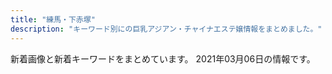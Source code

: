 ```yaml
---
title: "練馬・下赤塚"
description: "キーワード別にの巨乳アジアン・チャイナエステ嬢情報をまとめました。"
---
```


新着画像と新着キーワードをまとめています。
2021年03月06日の情報です。

<DmmAffiliateIns />
<KeywordTable
  shops={
    [
    {
        "name": "\u7d05\u6708",
        "keywords": {},
        "station": "\u4e0b\u8d64\u585a\u99c5\u5317\u53e3",
        "img_links": [
            "http://www.es-kou.link/img/mimi1.jpg",
            "http://www.es-kou.link/images/sys1.jpg",
            "http://www.es-kou.link/images/info.png",
            "http://www.es-kou.link/images/s1.png",
            "http://www.es-kou.link/images/staff_t.jpg",
            "http://www.es-kou.link/images/sys2.jpg",
            "http://www.es-kou.link/images/head.jpg",
            "http://www.es-kou.link/images/sys3.png",
            "http://www.es-kou.link/images/b1.jpg",
            "http://www.es-kou.link/images/mobile.jpg",
            "http://www.es-kou.link/images/int2.png",
            "http://www.es-kou.link/images/int1.png",
            "http://www.es-kou.link/images/3.jpg",
            "http://www.es-kou.link/images/news.jpg",
            "http://www.es-kou.link/images/2.jpg",
            "http://www.es-kou.link/images/b2.jpg",
            "http://www.es-kou.link/images/interior_t.jpg",
            "http://www.es-kou.link/images/1.jpg",
            "http://www.es-kou.link/img/satomi1.jpg",
            "http://www.es-kou.link/img/nana1.jpg"
        ],
        "url": "http://www.es-kou.link/"
    },
    {
        "name": "\u30b9\u30a6\u30a3\u30fc\u30c8",
        "keywords": {},
        "url": "http://www.es-yas.click/",
        "img_links": [
            "http://www.es-yas.click/images/sys2.png",
            "http://www.es-yas.click/images/head.jpg",
            "http://www.es-yas.click/images/1.jpg",
            "http://www.es-yas.click/images/3.jpg",
            "http://www.es-yas.click/images/int2.png",
            "http://www.es-yas.click/images/staff_t.jpg",
            "http://www.es-yas.click/images/mobile.jpg",
            "http://www.es-yas.click/images/ac1.png",
            "http://www.es-yas.click/images/int1.png",
            "http://www.es-yas.click/images/news.jpg",
            "http://www.es-yas.click/images/sirase.jpg",
            "http://www.es-yas.click/images/info.png",
            "http://www.es-yas.click/images/sys1.png",
            "http://www.es-yas.click/img/riri1.jpg",
            "http://www.es-yas.click/images/interior_t.jpg",
            "http://www.es-yas.click/img/magi1.jpg",
            "http://www.es-yas.click/images/newface.png",
            "http://www.es-yas.click/images/s1.png",
            "http://www.es-yas.click/images/2.jpg",
            "http://www.es-yas.click/images/tel.jpg",
            "http://www.es-yas.click/img/sayuri1.jpg"
        ],
        "station": "\u4e2d\u6751\u6a4b\u99c5\u5357\u53e3"
    },
    {
        "url": "http://www.relaxes.info/",
        "img_links": [
            "http://www.relaxes.info/images/rec.png",
            "http://www.relaxes.info/up/uploads/20180315212810me.jpg",
            "http://www.relaxes.info/images/ttl_price.png",
            "http://www.relaxes.info/images/ttl_qj.png",
            "http://www.relaxes.info/images/s1.png",
            "http://www.relaxes.info/up/uploads/2017071800271212.jpg",
            "http://www.relaxes.info/images/info.jpg",
            "http://www.relaxes.info/images/header_bg.png",
            "http://www.relaxes.info/images/t1.png",
            "http://www.relaxes.info/images/ttl_staff.png",
            "http://www.relaxes.info/up/uploads/20201028211704mm.jpg",
            "http://www.relaxes.info/images/price.jpg",
            "http://www.relaxes.info/images/t2.png"
        ],
        "keywords": {},
        "station": "\u4e0a\u677f\u6a4b\u99c5\u5317\u53e3",
        "name": "\u8776"
    },
    {
        "keywords": {
            "C": 2,
            "87": 3,
            "89": 2
        },
        "img_links": [
            "http://amaen.rankuens.com/css/right.png",
            "http://amaen.rankuens.com/css/staff/staff-01.jpg",
            "http://amaen.rankuens.com/css/nav/nav03.png",
            "http://amaen.rankuens.com/css/nav/nav02.png",
            "http://amaen.rankuens.com/css/nav/nav01.png",
            "http://amaen.rankuens.com/css/nav/nav06.png",
            "http://amaen.rankuens.com/css/nav/nav05.png",
            "http://amaen.rankuens.com/css/top04.jpg",
            "http://amaen.rankuens.com/css/head.jpg",
            "http://amaen.rankuens.com/css/nav/nav04.png",
            "http://amaen.rankuens.com/css/staff/staff-05.jpg",
            "http://amaen.rankuens.com/css/staff/staff-02.jpg",
            "http://amaen.rankuens.com/css/staff/staff-004.jpg",
            "http://amaen.rankuens.com/css/staff/naiyo02.png",
            "http://amaen.rankuens.com/css/top02.jpg",
            "http://amaen.rankuens.com/css/staff/staff-003.jpg",
            "http://amaen.rankuens.com/css/top01.jpg",
            "http://amaen.rankuens.com/css/staff/naiyo01.png",
            "http://amaen.rankuens.com/css/left.png"
        ],
        "station": "\u7df4\u99ac\u99c5",
        "name": "\u7518\u3048\u3093\u574a",
        "url": "http://amaen.rankuens.com/"
    },
    {
        "url": "http://midori-massage.work/",
        "keywords": {
            "89": 1,
            "88": 3,
            "F": 2,
            "D": 2,
            "87": 5,
            "E": 5,
            "C": 16
        },
        "name": "\u7dd1",
        "img_links": [
            "http://midori-massage.work/img/ss24.jpg",
            "http://midori-massage.work/img/ss15.jpg",
            "http://midori-massage.work/img/ss48.jpg",
            "http://midori-massage.work/img/ss13.jpg",
            "http://midori-massage.work/img/ss46.jpg",
            "http://midori-massage.work/img/s56.png",
            "http://midori-massage.work/img/ss54.jpg",
            "http://midori-massage.work/img/ss33.jpg",
            "http://midori-massage.work/img/st52.jpg",
            "http://midori-massage.work/img/ss53.jpg",
            "http://midori-massage.work/img/st56.jpg",
            "http://midori-massage.work/img/a3.jpg",
            "http://midori-massage.work/img/st49.jpg",
            "http://midori-massage.work/img/ss7.jpg",
            "http://midori-massage.work/img/ss34.jpg",
            "http://midori-massage.work/img/ss23.jpg",
            "http://midori-massage.work/img/ss5.jpg",
            "http://midori-massage.work/img/ss47.jpg",
            "http://midori-massage.work/img/s55.png",
            "http://midori-massage.work/img/ss19.jpg",
            "http://midori-massage.work/img/ss22.jpg",
            "http://midori-massage.work/img/ss50.jpg",
            "http://midori-massage.work/img/mo.png",
            "http://midori-massage.work/img/s50.png",
            "http://midori-massage.work/img/st50.jpg",
            "http://midori-massage.work/img/ss37.jpg",
            "http://midori-massage.work/img/ss51.jpg",
            "http://midori-massage.work/img/ss30.jpg",
            "http://midori-massage.work/img/a1.jpg",
            "http://midori-massage.work/img/ss41.jpg",
            "http://midori-massage.work/img/ss10.jpg",
            "http://midori-massage.work/img/ss31.jpg",
            "http://midori-massage.work/img/ss32.jpg",
            "http://midori-massage.work/img/ss43.jpg",
            "http://midori-massage.work/img/st55.jpg",
            "http://midori-massage.work/img/ss57.jpg",
            "http://midori-massage.work/img/ss1.jpg",
            "http://midori-massage.work/img/ss8.jpg",
            "http://midori-massage.work/img/ss14.jpg",
            "http://midori-massage.work/img/st056.jpg",
            "http://midori-massage.work/img/ss21.jpg",
            "http://midori-massage.work/img/ss17.jpg",
            "http://midori-massage.work/img/ss20.jpg",
            "http://midori-massage.work/img/st53.jpg",
            "http://midori-massage.work/img/ss42.jpg",
            "http://midori-massage.work/img/ss4.jpg",
            "http://midori-massage.work/img/ss29.jpg",
            "http://midori-massage.work/img/botton.jpg",
            "http://midori-massage.work/img/ss3.jpg",
            "http://midori-massage.work/img/a2.jpg",
            "http://midori-massage.work/img/ss12.jpg",
            "http://midori-massage.work/img/ss18.jpg",
            "http://midori-massage.work/img/s54.png",
            "http://midori-massage.work/img/fla-1.jpg",
            "http://midori-massage.work/img/fla-2.jpg",
            "http://midori-massage.work/img/st47.jpg",
            "http://midori-massage.work/img/ss25.jpg",
            "http://midori-massage.work/img/ss45.jpg",
            "http://midori-massage.work/img/ss36.jpg",
            "http://midori-massage.work/img/ss2.jpg",
            "http://midori-massage.work/img/ss28.jpg",
            "http://midori-massage.work/img/ss35.jpg",
            "http://midori-massage.work/img/ss16.jpg",
            "http://midori-massage.work/img/ss9.jpg",
            "http://midori-massage.work/img/ss56.jpg",
            "http://midori-massage.work/img/st57.jpg",
            "http://midori-massage.work/img/st54.jpg",
            "http://midori-massage.work/img/ss52.jpg",
            "http://midori-massage.work/img/ss39.jpg",
            "http://midori-massage.work/img/ss26.jpg",
            "http://midori-massage.work/img/s52.png",
            "http://midori-massage.work/img/s47.png",
            "http://midori-massage.work/img/ss40.jpg",
            "http://midori-massage.work/img/ss55.jpg",
            "http://midori-massage.work/img/ss6.jpg",
            "http://midori-massage.work/img/ss38.jpg",
            "http://midori-massage.work/img/ss49.jpg",
            "http://midori-massage.work/img/s57.png",
            "http://midori-massage.work/img/s53.png",
            "http://midori-massage.work/img/ss44.jpg",
            "http://midori-massage.work/img/s49.png"
        ],
        "station": "\u8981\u753a\u99c55\u756a\u51fa\u53e3"
    },
    {
        "keywords": {},
        "url": "https://salasa.tokyo/",
        "img_links": [],
        "station": "\u7df4\u99ac\u99c5\u897f\u53e3",
        "name": "\u3064\u307c\u307f"
    },
    {
        "keywords": {
            "C": 8
        },
        "url": "http://www.nerima-rose.com/",
        "station": "\u7df4\u99ac\u99c5\u5357\u53e3",
        "img_links": [
            "http://www.nerima-rose.com/images/shop/11.jpg",
            "http://www.nerima-rose.com/images/index-rosa_04.jpg",
            "http://www.nerima-rose.com/images/shop/h1.jpg",
            "http://www.nerima-rose.com/images/aroma/r3.jpg",
            "http://www.nerima-rose.com/cgi-bin/topics/img/16-1.jpg",
            "http://www.nerima-rose.com/images/nav/nav-rec.jpg",
            "http://www.nerima-rose.com/images/aroma/r2.jpg",
            "http://www.nerima-rose.com/images/staff/17/2/kina.jpg",
            "http://www.nerima-rose.com/images/nav/nav-acc.jpg",
            "http://www.nerima-rose.com/images/images/sys2018_03.jpg",
            "http://www.nerima-rose.com/images/images/sys2018_06.jpg",
            "http://www.nerima-rose.com/images/index-rosa_02.jpg",
            "http://www.nerima-rose.com/images/staff/16/aya2.jpg",
            "http://www.nerima-rose.com/images/rosa-pindao_09.jpg",
            "http://www.nerima-rose.com/images/sys3.jpg",
            "http://www.nerima-rose.com/images/rosa-sys_04.jpg",
            "http://www.nerima-rose.com/images/shop/4/s1.jpg",
            "http://www.nerima-rose.com/images/rosa-sys_09a.jpg",
            "http://www.nerima-rose.com/images/index-rosa_09.jpg",
            "http://www.nerima-rose.com/images/staff/16/kaori2.jpg",
            "http://www.nerima-rose.com/images/staff/17/riri.jpg",
            "http://www.nerima-rose.com/images/staff/17/2/ena.jpg",
            "http://www.nerima-rose.com/images/aroma/r1.jpg",
            "http://www.nerima-rose.com/images/rosa-pindao_07.jpg",
            "http://www.nerima-rose.com/images/staff/17/2/nana.png",
            "http://www.nerima-rose.com/images/staff/16/misaki2.jpg",
            "http://www.nerima-rose.com/images/shop/3/sh1.jpg"
        ],
        "name": "ROSE"
    },
    {
        "img_links": [
            "http://moonlove.est-u.com/images/index_13.jpg",
            "http://moonlove.est-u.com/images/s3.jpg",
            "http://moonlove.est-u.com/images/s6.jpg",
            "http://moonlove.est-u.com/images/icon_000.jpg",
            "http://moonlove.est-u.com/staff/miki.jpg",
            "http://moonlove.est-u.com/images/s8.jpg",
            "http://moonlove.est-u.com/images/index1_06.jpg",
            "http://moonlove.est-u.com/images/s4.jpg",
            "http://moonlove.est-u.com/images/s1.jpg",
            "http://moonlove.est-u.com/images/index_17.jpg",
            "http://moonlove.est-u.com/images/index_16.jpg",
            "http://moonlove.est-u.com/images/index2_06.jpg",
            "http://moonlove.est-u.com/staff/nami.jpg",
            "http://moonlove.est-u.com/staff/ayumi.jpg",
            "http://moonlove.est-u.com/images/index3_06.jpg",
            "http://moonlove.est-u.com/images/index_07.jpg",
            "http://moonlove.est-u.com/images/index_12.jpg",
            "http://moonlove.est-u.com/staff/kaori.jpg",
            "http://moonlove.est-u.com/images/index_10.jpg",
            "http://moonlove.est-u.com/images/index_05.jpg",
            "http://moonlove.est-u.com/staff/sakura.jpg",
            "http://moonlove.est-u.com/images/index_08.jpg",
            "http://moonlove.est-u.com/images/s5.jpg",
            "http://moonlove.est-u.com/images/staff_09.jpg",
            "http://moonlove.est-u.com/images/index_02.jpg",
            "http://moonlove.est-u.com/images/index_15.jpg",
            "http://moonlove.est-u.com/images/index_04.jpg",
            "http://moonlove.est-u.com/images/index_19.jpg",
            "http://moonlove.est-u.com/images/index_14.jpg"
        ],
        "name": "\u6708\u306e\u604b",
        "keywords": {
            "C": 7
        },
        "station": "\u7df4\u99ac\u99c5\u5317\u53e3",
        "url": "http://moonlove.est-u.com/"
    },
    {
        "keywords": {
            "84": 1,
            "D": 3,
            "G": 1,
            "88": 1,
            "91": 2,
            "83": 2,
            "F": 3,
            "80": 1,
            "C": 4,
            "93": 1,
            "86": 1,
            "87": 1,
            "95": 1
        },
        "station": "\u5927\u6cc9\u5b66\u5712\u99c5",
        "name": "\u30e9\u30b1\u30b7\u30b9\u5927\u6cc9\u5b66\u5712",
        "url": "http://lachesis.este88.com/",
        "img_links": [
            "http://lachesis.este88.com/gals/miku3.jpg",
            "http://lachesis.este88.com/gals/miho1.jpg",
            "http://lachesis.este88.com/gals/itika2.jpg",
            "http://lachesis.este88.com/gals/rinnka1.jpg",
            "http://momipara.jp/img/link/momi234.jpg",
            "https://lachesis.este88.com/gals/mao1.jpg",
            "http://lachesis.este88.com/gals/miku1.jpg",
            "http://lachesis.este88.com/gals/narumi1.jpg",
            "https://lachesis.este88.com/gals/aoi1.jpg",
            "http://lachesis.este88.com/gals/rinnka2.jpg",
            "http://lachesis.este88.com/gals/itika3.jpg",
            "http://lachesis.este88.com/gals/sayaka1.jpg",
            "http://lachesis.este88.com/gals/minami1.jpg",
            "http://lachesis.este88.com/gals/rinnka3.jpg",
            "https://lachesis.este88.com/images/sysh3bar.png",
            "http://lachesis.este88.com/gals/itika1.jpg",
            "http://lachesis.este88.com/gals/miho3.jpg",
            "https://lachesis.este88.com/images/bg_header3.jpg",
            "https://lachesis.este88.com/images/bg_header.jpg",
            "https://lachesis.este88.com/gals/rinnka1.jpg",
            "http://lachesis.este88.com/images/bg_header.jpg",
            "https://lachesis.este88.com/gals/tumugi1.jpg",
            "http://lachesis.este88.com/gals/miku2.jpg",
            "http://lachesis.este88.com/images/bg_header3.jpg",
            "https://lachesis.este88.com/images/info5.jpg",
            "http://lachesis.este88.com/gals/maria1.jpg",
            "http://lachesis.este88.com/gals/rinnka4.jpg",
            "http://lachesis.este88.com/gals/minami2.jpg",
            "http://lachesis.este88.com/images/line.jpg",
            "http://lachesis.este88.com/gals/aoi1.jpg",
            "http://lachesis.este88.com/gals/tumugi3.jpg",
            "https://lachesis.este88.com/gals/sayaka1.jpg",
            "https://lachesis.este88.com/gals/maria1.jpg",
            "http://lachesis.este88.com/images/sysh3bar.png",
            "https://lachesis.este88.com/gals/minami1.jpg",
            "https://lachesis.este88.com/gals/miku1.jpg",
            "http://lachesis.este88.com/gals/narumi4.jpg",
            "https://lachesis.este88.com/gals/narumi1.jpg",
            "http://lachesis.este88.com/gals/narumi3.jpg",
            "http://lachesis.este88.com/images/info5.jpg",
            "http://lachesis.este88.com/gals/aoi2.jpg",
            "http://lachesis.este88.com/gals/tumugi2.jpg",
            "http://lachesis.este88.com/gals/tumugi1.jpg",
            "http://lachesis.este88.com/gals/narumi2.jpg",
            "http://lachesis.este88.com/gals/mao1.jpg",
            "http://lachesis.este88.com/gals/miho2.jpg",
            "https://lachesis.este88.com/gals/miho1.jpg",
            "https://lachesis.este88.com/images/line.jpg",
            "http://lachesis.este88.com/gals/sayaka2.jpg",
            "http://lachesis.este88.com/gals/aoi3.jpg",
            "http://lachesis.este88.com/gals/sayaka3.jpg",
            "http://lachesis.este88.com/gals/mao2.jpg",
            "https://lachesis.este88.com/gals/itika1.jpg"
        ]
    },
    {
        "img_links": [
            "http://himawari.est-u.com/images/therpist.jpg",
            "http://himawari.est-u.com/staff/eri.jpg",
            "http://himawari.est-u.com/images/index_02.jpg",
            "http://himawari.est-u.com/staff/umi.jpg",
            "http://himawari.est-u.com/images/down.jpg",
            "http://himawari.est-u.com/staff/sakura.jpg",
            "http://himawari.est-u.com/images/index_10.jpg",
            "http://himawari.est-u.com/images/a1.jpg",
            "http://himawari.est-u.com/staff/yuki.jpg",
            "http://himawari.est-u.com/staff/miyuki.jpg",
            "http://himawari.est-u.com/images/a2.jpg",
            "http://himawari.est-u.com/staff/asuka.jpg",
            "http://himawari.est-u.com/staff/nami.jpg",
            "http://himawari.est-u.com/images/index_08.jpg",
            "http://himawari.est-u.com/images/index2_08.jpg",
            "http://himawari.est-u.com/staff/izumi.jpg",
            "http://himawari.est-u.com/images/index_04.jpg"
        ],
        "keywords": {
            "C": 7
        },
        "station": "\u7df4\u99ac\u99c5\u5357\u53e3",
        "url": "http://himawari.est-u.com/",
        "name": "\u3072\u307e\u308f\u308a"
    },
    {
        "keywords": {
            "C": 13
        },
        "station": "\u4e2d\u6751\u6a4b\u99c5",
        "name": "\u697d\u697d",
        "img_links": [
            "http://www.e-rakuraku.info/images/top.jpg",
            "http://www.e-rakuraku.info/images/g4.jpg",
            "http://www.e-rakuraku.info/images/tite-staff.png",
            "http://www.e-rakuraku.info/images/newfacet.png",
            "http://www.e-rakuraku.info/images/g3.jpg",
            "http://www.e-rakuraku.info/images/newt.png",
            "http://www.e-rakuraku.info/images/tel.png",
            "http://www.e-rakuraku.info/images/nei_03.jpg",
            "http://www.e-rakuraku.info/images/g2.jpg",
            "http://www.e-rakuraku.info/images/tite-gallery.png",
            "http://www.e-rakuraku.info/images/s2.png",
            "http://www.e-rakuraku.info/images/g5.jpg",
            "http://www.e-rakuraku.info/images/g0.jpg",
            "http://www.e-rakuraku.info/images/s1.png",
            "http://www.e-rakuraku.info/images/huiyuan.png",
            "http://www.e-rakuraku.info/images/mobile.png",
            "http://www.e-rakuraku.info/images/g1.jpg",
            "http://www.e-rakuraku.info/images/sr.png"
        ],
        "url": "http://www.e-rakuraku.info/"
    },
    {
        "img_links": [
            "http://mannmaru.xyz/uploads/210201/1-210201103ZbG.jpg",
            "http://mannmaru.xyz/style/images/dt.jpg",
            "http://mannmaru.xyz/uploads/210305/1-21030515102c51.jpg",
            "http://mannmaru.xyz/uploads/201214/1-201214140532633.jpg",
            "http://mannmaru.xyz/style/images/room2.jpg",
            "http://mannmaru.xyz/plus/images/room5.jpg",
            "http://mannmaru.xyz/uploads/210305/1-210305151041V7.jpg",
            "http://mannmaru.xyz/style/images/girl-z1.jpg",
            "http://mannmaru.xyz/uploads/200912/1-200912152551K9.jpg",
            "http://mannmaru.xyz/uploads/201106/1-201106163420503.jpg",
            "http://mannmaru.xyz/uploads/201026/1-201026095440P8.jpg",
            "http://mannmaru.xyz/style/images/room4.jpg",
            "http://mannmaru.xyz/uploads/210201/1-2102011039521I.jpg",
            "http://mannmaru.xyz/uploads/210201/1-21020110453K96.jpg",
            "http://mannmaru.xyz/uploads/201020/1-2010200T649248.jpg",
            "http://mannmaru.xyz/uploads/201130/1-20113009352G24.jpg",
            "http://mannmaru.xyz/uploads/210301/1-2103010Z550512.jpg",
            "http://mannmaru.xyz/uploads/210105/1-210105124QM16.jpg",
            "http://mannmaru.xyz/uploads/201214/1-2012141405532C.jpg",
            "http://mannmaru.xyz/uploads/210305/1-2103051510534G.jpg",
            "http://mannmaru.xyz/uploads/210105/1-210105124T2148.jpg",
            "http://mannmaru.xyz/style/images/room3.jpg",
            "http://mannmaru.xyz/uploads/210201/1-210201104603c3.jpg",
            "http://mannmaru.xyz/uploads/210118/1-21011P913545J.jpg",
            "http://mannmaru.xyz/uploads/201130/1-20113009354V96.jpg",
            "http://mannmaru.xyz/style/images/staff_line.png",
            "http://mannmaru.xyz/uploads/210222/1-21022209531W45.jpg",
            "http://mannmaru.xyz/uploads/210222/1-210222095423251.jpg",
            "http://mannmaru.xyz/uploads/210105/1-210105124S0643.jpg",
            "http://mannmaru.xyz/uploads/201028/1-20102Q24S0942.jpg",
            "http://mannmaru.xyz/uploads/210222/1-210222095259219.jpg",
            "http://mannmaru.xyz/uploads/201020/1-2010200TF4347.jpg",
            "http://mannmaru.xyz/uploads/201028/1-20102Q24R2Y7.jpg",
            "http://mannmaru.xyz/uploads/201028/1-20102Q24PXb.jpg",
            "http://mannmaru.xyz/uploads/201212/1-201212152243942.jpg",
            "http://mannmaru.xyz/style/images/bj3.png",
            "http://mannmaru.xyz/style/images/room1.jpg",
            "http://mannmaru.xyz/uploads/210301/1-2103010Z614408.jpg",
            "http://mannmaru.xyz/style/images/girl-z2.jpg",
            "http://mannmaru.xyz/uploads/201112/1-2011120U33N31.jpg",
            "http://mannmaru.xyz/uploads/210201/1-21020110402L62.jpg",
            "http://mannmaru.xyz/uploads/210301/1-2103010Z62C22.jpg",
            "http://mannmaru.xyz/uploads/201130/1-20113009355I62.jpg",
            "http://mannmaru.xyz/uploads/210201/1-210201104555H2.jpg",
            "http://mannmaru.xyz/uploads/210118/1-21011P91210456.jpg",
            "http://mannmaru.xyz/style/images/mobile.jpg",
            "http://mannmaru.xyz/uploads/210118/1-21011P9140L03.jpg",
            "http://mannmaru.xyz/style/images/top.png",
            "http://mannmaru.xyz/uploads/201020/1-2010200TG3423.jpg",
            "http://mannmaru.xyz/uploads/210222/1-2102220954134V.jpg",
            "http://mannmaru.xyz/uploads/201010/1-2010101A4532c.jpg",
            "http://mannmaru.xyz/uploads/201106/1-201106163411121.jpg",
            "http://mannmaru.xyz/uploads/210222/1-21022209535E28.jpg",
            "http://mannmaru.xyz/uploads/201214/1-201214140544N0.jpg",
            "http://mannmaru.xyz/uploads/201106/1-2011061633492c.jpg",
            "http://mannmaru.xyz/uploads/201112/1-2011120U32Q21.jpg",
            "http://mannmaru.xyz/uploads/210115/1-2101151H414522.jpg",
            "http://mannmaru.xyz/uploads/201226/1-20122616061Aa.jpg",
            "http://mannmaru.xyz/uploads/201112/1-2011120U259211.jpg",
            "http://mannmaru.xyz/uploads/210222/1-210222095309317.jpg",
            "http://mannmaru.xyz/style/images/end.jpg"
        ],
        "keywords": {
            "C": 26,
            "94": 1,
            "D": 17,
            "88": 1,
            "89": 1,
            "E": 2,
            "86": 17,
            "G": 1
        },
        "name": "\u5348\u5f8c\u306e\u591c",
        "url": "http://mannmaru.xyz/",
        "station": "\u6210\u5897\u99c5\u5317\u53e3"
    },
    {
        "url": "http://siesta.ests.jp/",
        "name": "\u30b7\u30a8\u30b9\u30bf",
        "station": "\u5927\u6cc9\u5b66\u5712\u99c5\u5317\u53e3",
        "img_links": [
            "http://siesta.ests.jp/images/pick.jpg",
            "http://siesta.ests.jp/photos/sites/39/2021/01/2021011116333298.jpg",
            "http://siesta.ests.jp/images/news.jpg",
            "http://siesta.ests.jp/images/info.jpg",
            "http://siesta.ests.jp/images/mobile.jpg",
            "http://siesta.ests.jp/images/acc1.jpg",
            "http://siesta.ests.jp/images/top.png",
            "http://siesta.ests.jp/images/mobile1.jpg",
            "http://siesta.ests.jp/images/s-staff.jpg",
            "http://siesta.ests.jp/photos/sites/39/2021/01/2021011116333321.jpg",
            "http://siesta.ests.jp/images/acc2.jpg",
            "http://siesta.ests.jp/images/acc3.jpg",
            "http://siesta.ests.jp/images/s-recriut.jpg",
            "http://siesta.ests.jp/images/acc4.jpg",
            "http://siesta.ests.jp/photos/sites/39/2021/01/2021011116333493.jpg"
        ],
        "keywords": {
            "D": 12,
            "85": 8,
            "88": 4
        }
    },
    {
        "url": "http://anzu.abnavi.info/",
        "name": "\u59eb",
        "station": "\u6210\u5897\u99c5",
        "keywords": {},
        "img_links": []
    },
    {
        "station": "\u4e0b\u8d64\u585a\u99c5\u5317\u53e3",
        "keywords": {},
        "url": "http://c-sakura.work/",
        "img_links": [
            "http://c-sakura.work/img/ami1.jpg",
            "http://c-sakura.work/images/tel.jpg",
            "http://c-sakura.work/images/int1.png",
            "http://c-sakura.work/images/interior_t.jpg",
            "http://c-sakura.work/images/sisu.png",
            "http://c-sakura.work/images/staff_t.jpg",
            "http://c-sakura.work/images/2.jpg",
            "http://c-sakura.work/images/int2.png",
            "http://c-sakura.work/img/yuyu1.jpg",
            "http://c-sakura.work/images/sys1.png",
            "http://c-sakura.work/images/1.jpg",
            "http://c-sakura.work/images/news.png",
            "http://c-sakura.work/img/yuri1.jpg",
            "http://c-sakura.work/images/3.jpg",
            "http://c-sakura.work/images/mobile.jpg",
            "http://c-sakura.work/images/head.jpg",
            "http://c-sakura.work/images/info.png"
        ],
        "name": "\u9577\u4e45*\u3061\u3087\u3046\u304d\u3085\u3046"
    },
    {
        "name": "\u30ad\u30e9\u30ad\u30e9",
        "img_links": [
            "http://binrou.net/img/st117.jpg",
            "http://binrou.net/img/sta114.jpg",
            "http://binrou.net/i/img/sta109.jpg",
            "http://binrou.net/img/sta115.jpg",
            "http://binrou.net/i/img/sta92.jpg",
            "http://binrou.net/img/sta118.jpg",
            "http://binrou.net/img/pickup20.jpg",
            "http://binrou.net/img/st111.jpg",
            "http://binrou.net/i/img/sta105.jpg",
            "http://binrou.net/i/img/st111.jpg",
            "http://binrou.net/img/st116.jpg",
            "http://binrou.net/i/img/sta94.jpg",
            "http://binrou.net/i/img/sta98.jpg",
            "http://binrou.net/i/img/sta112.jpg",
            "http://binrou.net/img/mo.png",
            "http://binrou.net/img/botton.jpg",
            "http://binrou.net/i/img/sta116.jpg",
            "http://binrou.net/img/s116.jpg",
            "http://binrou.net/img/s111.jpg",
            "http://binrou.net/img/s118.jpg",
            "http://binrou.net/i/img/sta88.jpg",
            "http://binrou.net/img/acc.jpg",
            "http://binrou.net/i/img/st115.jpg",
            "http://binrou.net/img/s115.jpg",
            "http://binrou.net/img/s108.jpg",
            "http://binrou.net/img/s114.jpg",
            "http://binrou.net/img/st115.jpg",
            "http://binrou.net/img/s112.jpg",
            "http://binrou.net/img/sta112.jpg",
            "http://binrou.net/img/st118.jpg",
            "http://binrou.net/img/s117.jpg",
            "http://binrou.net/i/img/sta104.jpg",
            "http://binrou.net/img/sta116.jpg",
            "http://binrou.net/img/sta111.jpg",
            "http://binrou.net/i/img/sta108.jpg",
            "http://binrou.net/i/img/r2.jpg",
            "http://binrou.net/i/img/sta115.jpg",
            "http://binrou.net/i/img/r3.jpg",
            "http://binrou.net/img/st108.jpg",
            "http://binrou.net/i/img/r1.jpg",
            "http://binrou.net/img/st114.jpg",
            "http://binrou.net/img/sta117.jpg",
            "http://binrou.net/i/img/sta117.jpg",
            "http://binrou.net/img/st112.jpg",
            "http://binrou.net/i/img/r4.jpg",
            "http://binrou.net/i/img/sta100.jpg",
            "http://binrou.net/img/st109.jpg",
            "http://binrou.net/i/img/sta114.jpg",
            "http://binrou.net/i/img/sta118.jpg",
            "http://binrou.net/img/fla.jpg",
            "http://binrou.net/i/img/acc.jpg",
            "http://binrou.net/img/sta109.jpg",
            "http://binrou.net/i/img/sta97.jpg",
            "http://binrou.net/i/img/sta89.jpg",
            "http://binrou.net/i/img/sta80.jpg",
            "http://binrou.net/img/sta108.jpg",
            "http://binrou.net/i/img/sta111.jpg"
        ],
        "station": "\u7df4\u99ac\u99c5\u897f\u53e3",
        "url": "http://binrou.net/",
        "keywords": {
            "D": 1,
            "C": 17,
            "E": 6,
            "86": 3,
            "88": 1,
            "87": 4,
            "89": 2,
            "F": 2
        }
    },
    {
        "name": "AROMA PLAZA \u30a2\u30ed\u30de\u30d7\u30e9\u30b6",
        "url": "http://aroma-p.info/",
        "station": "\u77f3\u795e\u4e95\u516c\u5712\u99c5\u5357\u53e3",
        "keywords": {},
        "img_links": []
    },
    {
        "img_links": [
            "http://margaret.ests.jp/images/service1.jpg",
            "http://margaret.ests.jp/photos/sites/29/2020/06/2020062814010219.jpeg",
            "http://margaret.ests.jp/photos/sites/29/2020/06/202006301829174.jpeg",
            "http://margaret.ests.jp/photos/sites/29/2020/08/2020080615352994.jpeg",
            "http://margaret.ests.jp/images/room1.jpg",
            "http://margaret.ests.jp/images/s_pick.jpg",
            "http://margaret.ests.jp/images/mobile.jpg",
            "http://margaret.ests.jp/photos/sites/29/2020/04/2020041014190824.jpg",
            "http://margaret.ests.jp/images/room4.jpg",
            "http://margaret.ests.jp/images/service4.jpg",
            "http://margaret.ests.jp/images/s_news.jpg",
            "http://margaret.ests.jp/images/room2.jpg",
            "http://margaret.ests.jp/photos/sites/29/2020/04/2020040205541033.jpg",
            "http://margaret.ests.jp/images/service3.jpg",
            "http://margaret.ests.jp/photos/sites/29/2020/04/202004102157462.jpeg",
            "http://margaret.ests.jp/images/top.jpg",
            "http://margaret.ests.jp/images/s_staff.png",
            "http://margaret.ests.jp/photos/sites/29/2021/01/2021011511194654.jpg",
            "http://margaret.ests.jp/images/service2.jpg",
            "http://margaret.ests.jp/images/info.jpg",
            "http://margaret.ests.jp/photos/sites/29/2020/08/2020082222274080.jpeg",
            "http://margaret.ests.jp/photos/sites/29/2020/04/202004081414540.jpg",
            "http://margaret.ests.jp/images/s_service.png",
            "http://margaret.ests.jp/photos/sites/29/2020/05/202005281752578.jpg",
            "http://margaret.ests.jp/images/room3.jpg",
            "http://margaret.ests.jp/photos/sites/29/2020/03/2020032709162529.jpg"
        ],
        "url": "http://margaret.ests.jp/",
        "station": "\u685c\u53f0\u99c5\u5317\u53e3",
        "keywords": {
            "86": 24,
            "E": 36,
            "85": 36,
            "D": 84,
            "F": 12,
            "88": 24,
            "87": 12
        },
        "name": "\u30de\u30fc\u30ac\u30ec\u30c3\u30c8"
    },
    {
        "keywords": {},
        "name": "\u6696\u5fc3",
        "station": "\u3068\u304d\u308f\u53f0\u99c5\u5357\u53e3",
        "img_links": [
            "http://www.hi-msg.com/dansin/images/1.jpg",
            "http://www.hi-msg.com/dansin/images/p-6-1.jpg",
            "http://www.hi-msg.com/dansin/images/s_news.jpg",
            "http://www.hi-msg.com/dansin/images/p-1.jpg",
            "http://www.hi-msg.com/dansin/images/end1.jpg",
            "http://www.hi-msg.com/dansin/images/p-4-1.jpg",
            "http://www.hi-msg.com/dansin/images/s_face.jpg",
            "http://www.hi-msg.com/dansin/images/top1.jpg",
            "http://www.hi-msg.com/dansin/images/s_info.jpg",
            "http://www.hi-msg.com/dansin/images/p-8.jpg",
            "http://www.hi-msg.com/dansin/images/p-5-1.jpg",
            "http://www.hi-msg.com/dansin/images/p-7.jpg",
            "http://www.hi-msg.com/dansin/images/nav.jpg",
            "http://www.hi-msg.com/dansin/images/p-5.jpg",
            "http://www.hi-msg.com/dansin/images/p-2.jpg",
            "http://www.hi-msg.com/dansin/images/p-6.jpg",
            "http://www.hi-msg.com/dansin/images/p-2-1.jpg",
            "http://www.hi-msg.com/dansin/images/mobile.jpg",
            "http://www.hi-msg.com/dansin/images/p-1-1.jpg",
            "http://www.hi-msg.com/dansin/images/top.jpg",
            "http://www.hi-msg.com/dansin/images/p-4.jpg",
            "http://www.hi-msg.com/dansin/images/s_pick.jpg"
        ],
        "url": "http://www.hi-msg.com/dansin/"
    },
    {
        "url": "http://www.hanaest.net/",
        "img_links": [
            "http://www.hanaest.net/images/news.png",
            "http://www.hanaest.net/images/header_bg.png",
            "http://www.hanaest.net/up/uploads/20171005214644212.jpg",
            "http://www.hanaest.net/images/r2.jpg",
            "http://www.hanaest.net/images/s2.jpg",
            "http://www.hanaest.net/up/uploads/20171017081729nana.jpg",
            "http://www.hanaest.net/images/ttl_qj.png",
            "http://www.hanaest.net/up/uploads/20170621202142mimi.jpg",
            "http://www.hanaest.net/images/ttl_price.png",
            "http://www.hanaest.net/images/qj.png",
            "http://www.hanaest.net/up/uploads/20161009222712tomo.jpg",
            "http://www.hanaest.net/images/r1.jpg",
            "http://www.hanaest.net/images/ttl_staff.png",
            "http://www.hanaest.net/up/uploads/20161128220158nao.jpg"
        ],
        "station": "\u4e0b\u8d64\u585a\u99c5\u5317\u53e3",
        "name": "\u83ef\uff5e\u306f\u306a\uff5e",
        "keywords": {}
    },
    {
        "img_links": [
            "http://ponfu-massage.work/img/botton.jpg",
            "http://ponfu-massage.work/img/nos.jpg",
            "http://ponfu-massage.work/img/acc7.jpg",
            "http://ponfu-massage.work/img/acc5.jpg",
            "http://ponfu-massage.work/img/st44.jpg",
            "http://ponfu-massage.work/img/st45.jpg",
            "http://ponfu-massage.work/img/st18.jpg",
            "http://ponfu-massage.work/img/acc6.jpg",
            "http://ponfu-massage.work/img/sta39.jpg",
            "http://ponfu-massage.work/img/sta41.jpg",
            "http://ponfu-massage.work/img/s39.jpg",
            "http://ponfu-massage.work/img/sta43.jpg",
            "http://ponfu-massage.work/img/s45.jpg",
            "http://ponfu-massage.work/img/sta46.jpg",
            "http://ponfu-massage.work/img/sta35.jpg",
            "http://ponfu-massage.work/img/acc1.jpg",
            "http://ponfu-massage.work/img/acc10.jpg",
            "http://ponfu-massage.work/img/sta44.jpg",
            "http://ponfu-massage.work/img/st42.jpg",
            "http://ponfu-massage.work/img/sta30.jpg",
            "http://ponfu-massage.work/img/acc8.jpg",
            "http://ponfu-massage.work/img/st46.jpg",
            "http://ponfu-massage.work/img/s46.jpg",
            "http://ponfu-massage.work/img/st41.jpg",
            "http://ponfu-massage.work/img/acc9.jpg",
            "http://ponfu-massage.work/img/acc2.jpg",
            "http://ponfu-massage.work/img/s44.jpg",
            "http://ponfu-massage.work/img/acc4.jpg",
            "http://ponfu-massage.work/img/st43.jpg",
            "http://ponfu-massage.work/img/sta38.jpg",
            "http://ponfu-massage.work/img/sta45.jpg",
            "http://ponfu-massage.work/img/campian.jpg",
            "http://ponfu-massage.work/img/st30.jpg",
            "http://ponfu-massage.work/img/s41.jpg",
            "http://ponfu-massage.work/img/s42.jpg",
            "http://ponfu-massage.work/img/s43.jpg",
            "http://ponfu-massage.work/img/st39.jpg",
            "http://ponfu-massage.work/img/st38.jpg",
            "http://ponfu-massage.work/img/acc3.jpg",
            "http://ponfu-massage.work/img/s30.jpg",
            "http://ponfu-massage.work/img/sta28.jpg",
            "http://ponfu-massage.work/img/sta42.jpg",
            "http://ponfu-massage.work/img/s38.jpg",
            "http://ponfu-massage.work/img/st28.jpg",
            "http://ponfu-massage.work/img/st35.jpg"
        ],
        "station": "\u7df4\u99ac\u99c5\u897f\u53e3",
        "name": "\u30dd\u30f3\u30d5\u30fc",
        "keywords": {
            "C": 21,
            "88": 4,
            "89": 1,
            "87": 4,
            "F": 2,
            "84": 1,
            "85": 2,
            "E": 1,
            "D": 8
        },
        "url": "http://ponfu-massage.work/"
    },
    {
        "img_links": [
            "http://www.akai-hana.esjp.info/img/goback.jpg",
            "http://www.akai-hana.esjp.info/img/ttl_news.png",
            "http://www.akai-hana.esjp.info/files/002.jpg",
            "http://www.akai-hana.esjp.info/img/pickup.jpg",
            "http://www.akai-hana.esjp.info/files/005.jpg",
            "http://www.akai-hana.esjp.info/img/tel.png",
            "http://www.akai-hana.esjp.info/img/info/r1.jpg",
            "http://www.akai-hana.esjp.info/img/btn_blog.jpg",
            "http://www.akai-hana.esjp.info/files/003.jpg",
            "http://www.akai-hana.esjp.info/img/info.jpg",
            "http://www.akai-hana.esjp.info/img/slider/2.jpg",
            "http://www.akai-hana.esjp.info/img/btn_side_mobile.jpg",
            "http://www.akai-hana.esjp.info/img/slider/1.jpg",
            "http://www.akai-hana.esjp.info/img/info/r5.jpg",
            "http://www.akai-hana.esjp.info/img/pixta_5216568_M.jpg",
            "http://www.akai-hana.esjp.info/files/004.jpg",
            "http://www.akai-hana.esjp.info/img/info/r6.jpg",
            "http://www.akai-hana.esjp.info/img/info/r8.jpg",
            "http://www.akai-hana.esjp.info/files/006.jpg",
            "http://www.akai-hana.esjp.info/img/pixta_5458114_M.jpg",
            "http://www.akai-hana.esjp.info/files/007.jpg",
            "http://www.akai-hana.esjp.info/img/info/r3.jpg",
            "http://www.akai-hana.esjp.info/files/001.jpg",
            "http://www.akai-hana.esjp.info/img/info/r7.jpg",
            "http://www.akai-hana.esjp.info/img/ttl_info.png",
            "http://www.akai-hana.esjp.info/img/info/r4.jpg",
            "http://www.akai-hana.esjp.info/img/imasia_7981159_M.jpg",
            "http://www.akai-hana.esjp.info/img/info/r9.jpg",
            "http://www.akai-hana.esjp.info/img/info/r2.jpg"
        ],
        "station": "\u6210\u5897\u99c54\u756a\u51fa\u53e3",
        "keywords": {
            "85": 2,
            "82": 2,
            "88": 4,
            "C": 19,
            "87": 6,
            "D": 10
        },
        "name": "\u8d64\u3044\u82b1",
        "url": "http://www.akai-hana.esjp.info/"
    },
    {
        "name": "Kawaii\u604b\u4eba",
        "img_links": [
            "http://www.kawaii.mensest.com/images/icon_concept.png",
            "http://www.kawaii.mensest.com/images/icon_top.png",
            "http://www.kawaii.mensest.com/images/icon_info.png",
            "http://www.kawaii.mensest.com/files/010.jpg",
            "http://www.kawaii.mensest.com/images/end-info.png",
            "http://www.kawaii.mensest.com/images/mainImg_sub.jpg",
            "http://www.kawaii.mensest.com/common/images/photo01.jpg",
            "http://www.kawaii.mensest.com/images/icon_tel.png",
            "http://www.kawaii.mensest.com/common/images/photo02.jpg",
            "http://www.kawaii.mensest.com/files/011.jpg",
            "http://www.kawaii.mensest.com/images/icon_staff.png",
            "http://www.kawaii.mensest.com/common/images/photo03.jpg",
            "http://www.kawaii.mensest.com/files/012.jpg",
            "http://www.kawaii.mensest.com/images/btn2.png",
            "http://www.kawaii.mensest.com/files/009.jpg"
        ],
        "url": "http://www.kawaii.mensest.com/",
        "station": "\u7df4\u99ac\u99c5\u4e2d\u592e\u53e3",
        "keywords": {
            "87": 4,
            "D": 4
        }
    },
    {
        "url": "http://es-nerima.biz/",
        "station": "\u7df4\u99ac\u99c5\u5317\u53e3",
        "img_links": [
            "http://es-nerima.biz/wp-content/uploads/2016/10/eri-250x330.jpg",
            "http://es-nerima.biz/wp-content/themes/template-salon2/images/gallery1.jpg",
            "http://es-nerima.biz/wp-content/themes/template-salon2/images/slider1.jpg",
            "http://es-nerima.biz/wp-content/themes/template-salon2/images/tel.png",
            "http://es-nerima.biz/wp-content/uploads/2016/10/g6.jpg",
            "http://es-nerima.biz/wp-content/uploads/2016/10/camp-bnr.jpg",
            "http://es-nerima.biz/wp-content/uploads/2016/10/gallery7.jpg",
            "http://cdn.dino-es.com/images/logo/88x31DinoEs.png",
            "http://es-nerima.biz/wp-content/themes/template-salon2/images/news-ttl.png",
            "http://es-nerima.biz/wp-content/uploads/2016/10/g5-250x330.jpg",
            "http://es-nerima.biz/wp-content/uploads/2016/10/g4.jpg",
            "http://es-nerima.biz/wp-content/uploads/2016/10/gallery2.jpg",
            "http://es-nerima.biz/wp-content/uploads/2016/10/g6-250x330.jpg",
            "http://es-nerima.biz/wp-content/uploads/2016/10/gallery1.jpg",
            "http://es-nerima.biz/wp-content/uploads/2016/10/g3-250x330.jpg",
            "http://es-nerima.biz/wp-content/uploads/2016/10/gallery8-600x600.jpg",
            "http://es-nerima.biz/wp-content/themes/template-salon2/images/pickup-frame.png",
            "http://es-nerima.biz/wp-content/uploads/2016/10/gallery8.jpg",
            "http://es-nerima.biz/wp-content/themes/template-salon2/images/gallery2.jpg",
            "http://es-nerima.biz/wp-content/themes/template-salon2/images/massage-de_88_31.jpg",
            "http://es-nerima.biz/wp-content/uploads/2016/10/g5.jpg",
            "http://es-nerima.biz/wp-content/uploads/2016/10/mika.jpg",
            "http://es-nerima.biz/wp-content/themes/template-salon2/images/pickup-ttl.png",
            "http://es-nerima.biz/wp-content/themes/template-salon2/images/magazine.jpg",
            "http://es-nerima.biz/wp-content/themes/template-salon2/images/gallery3.jpg",
            "http://es-nerima.biz/wp-content/themes/template-salon2/images/gallery-ttl.png",
            "http://es-nerima.biz/wp-content/uploads/2016/10/g1-250x330.jpg",
            "http://es-nerima.biz/wp-content/uploads/2016/10/gallery5.jpg",
            "http://es-nerima.biz/wp-content/themes/template-salon2/images/camp-bnr.jpg",
            "http://es-nerima.biz/wp-content/uploads/2016/10/gallery6.jpg",
            "http://es-nerima.biz/wp-content/uploads/2016/10/gallery3.jpg",
            "http://es-nerima.biz/wp-content/uploads/2016/10/girl-1-250x330.jpg",
            "http://es-nerima.biz/wp-content/uploads/2016/10/eri.jpg",
            "http://es-nerima.biz/wp-content/uploads/2016/10/girl-1.jpg",
            "http://es-nerima.biz/wp-content/uploads/2016/10/g3.jpg",
            "http://es-nerima.biz/wp-content/uploads/2016/10/mika-250x330.jpg",
            "http://es-nerima.biz/wp-content/themes/template-salon2/images/newface-ttl.png",
            "http://es-nerima.biz/wp-content/themes/template-salon2/images/gallery4.jpg",
            "http://es-nerima.biz/wp-content/uploads/2016/10/g4-250x330.jpg"
        ],
        "name": "\u3046\u3089\u3089",
        "keywords": {}
    },
    {
        "keywords": {},
        "name": "\u82b1\u9ce5\u98a8\u6708",
        "img_links": [],
        "url": "https://kachofugetsu.ests.jp/",
        "station": "\u6210\u5897\u99c5"
    },
    {
        "img_links": [
            "http://www.seoul.esjp.info/img/main-top03.png",
            "http://www.seoul.esjp.info/img/main-top01.png",
            "http://www.seoul.esjp.info/img/nav-004.png",
            "http://www.seoul.esjp.info/files/004.jpg",
            "http://www.seoul.esjp.info/img/change-003.png",
            "http://www.seoul.esjp.info/files/007.jpg",
            "http://www.seoul.esjp.info/files/005.jpg",
            "http://www.seoul.esjp.info/files/015.jpg",
            "http://www.seoul.esjp.info/files/006.jpg",
            "http://www.seoul.esjp.info/img/nav-003.png",
            "http://www.seoul.esjp.info/img/nav-002.png",
            "http://www.seoul.esjp.info/files/010.jpg",
            "http://www.seoul.esjp.info/files/011.jpg",
            "http://www.seoul.esjp.info/files/003.jpg",
            "http://www.seoul.esjp.info/files/012.jpg",
            "http://www.seoul.esjp.info/files/008.jpg",
            "http://www.seoul.esjp.info/img/nav-005.png",
            "http://www.seoul.esjp.info/img/change-002.png",
            "http://www.seoul.esjp.info/img/head.png",
            "http://www.seoul.esjp.info/img/change-001.png",
            "http://www.seoul.esjp.info/files/001.jpg",
            "http://www.seoul.esjp.info/img/nav-006.png",
            "http://www.seoul.esjp.info/img/change-005.png",
            "http://www.seoul.esjp.info/img/foot.png",
            "http://www.seoul.esjp.info/img/recuit.png",
            "http://www.seoul.esjp.info/img/nav-001.png",
            "http://www.seoul.esjp.info/img/change-004.png",
            "http://www.seoul.esjp.info/files/013.jpg",
            "http://www.seoul.esjp.info/img/change-006.png"
        ],
        "keywords": {
            "86": 3,
            "87": 1,
            "D": 4
        },
        "url": "http://www.seoul.esjp.info/",
        "station": "\u7df4\u99ac\u99c5\u897f\u53e3",
        "name": "\u7652\u3057\u306e\u90e8\u5c4b"
    },
    {
        "img_links": [
            "http://www.sugatabi.mesthe.com/files/006.jpg",
            "http://www.sugatabi.mesthe.com/files/001.jpg",
            "http://www.sugatabi.mesthe.com/files/010-02.jpg",
            "http://www.sugatabi.mesthe.com/images/shop/shop03.jpg",
            "http://www.sugatabi.mesthe.com/files/008-02.jpg",
            "http://www.sugatabi.mesthe.com/files/001-02.jpg",
            "http://www.sugatabi.mesthe.com/images/top_sche.png",
            "http://www.sugatabi.mesthe.com/files/008.jpg",
            "http://www.sugatabi.mesthe.com/files/009.jpg",
            "http://www.sugatabi.mesthe.com/files/006-02.jpg",
            "http://www.sugatabi.mesthe.com/images/shop/shop01.jpg",
            "http://www.sugatabi.mesthe.com/files/004.jpg",
            "http://www.sugatabi.mesthe.com/images/bj3.png",
            "http://www.sugatabi.mesthe.com/files/005-02.jpg",
            "http://www.sugatabi.mesthe.com/files/009-02.jpg",
            "http://www.sugatabi.mesthe.com/images/shop/shop04.jpg",
            "http://www.sugatabi.mesthe.com/images/shop/shop02.jpg",
            "http://www.sugatabi.mesthe.com/files/003-02.jpg",
            "http://www.sugatabi.mesthe.com/images/girl-z2.jpg",
            "http://www.sugatabi.mesthe.com/files/002-02.jpg",
            "http://www.sugatabi.mesthe.com/files/005.jpg",
            "http://www.sugatabi.mesthe.com/files/010.jpg",
            "http://www.sugatabi.mesthe.com/files/002.jpg",
            "http://www.sugatabi.mesthe.com/images/staff_line.png",
            "http://www.sugatabi.mesthe.com/images/mobile.jpg",
            "http://www.sugatabi.mesthe.com/images/link_line.png",
            "http://www.sugatabi.mesthe.com/images/girl-z1.jpg",
            "http://www.sugatabi.mesthe.com/files/004-02.jpg",
            "http://www.sugatabi.mesthe.com/images/top.jpg",
            "http://www.sugatabi.mesthe.com/files/003.jpg"
        ],
        "name": "\u59ff\u7f8e",
        "url": "http://www.sugatabi.mesthe.com/",
        "station": "\u3068\u304d\u308f\u53f0\u99c5\u5357\u53e3",
        "keywords": {
            "86": 3,
            "85": 1,
            "D": 7,
            "84": 1,
            "C": 2,
            "87": 4
        }
    },
    {
        "img_links": [
            "http://nymphe-est.biz/images/bul.jpg",
            "http://nymphe-est.biz/images/tit3.jpg",
            "http://nymphe-est.biz/images/fla.jpg",
            "http://nymphe-est.biz/images/no.png",
            "http://nymphe-est.biz/images/tit2.jpg",
            "http://nymphe-est.biz/images/stat.jpg",
            "http://nymphe-est.biz/images/tit6.jpg",
            "http://nymphe-est.biz/images/tit4.jpg",
            "http://nymphe-est.biz/images/m6.png",
            "http://nymphe-est.biz/images/m3.png",
            "http://nymphe-est.biz/images/tit5.jpg",
            "http://nymphe-est.biz/images/cg03.jpg",
            "http://nymphe-est.biz/images/m1.png",
            "http://nymphe-est.biz/images/bur.jpg",
            "http://nymphe-est.biz/images/accl.jpg",
            "http://nymphe-est.biz/images/m4.png",
            "http://nymphe-est.biz/images/stal.jpg",
            "http://nymphe-est.biz/images/spt.png",
            "http://nymphe-est.biz/images/tm.jpg",
            "http://nymphe-est.biz/images/cg01.jpg",
            "http://nymphe-est.biz/images/m2.png",
            "http://nymphe-est.biz/images/m5.png",
            "http://nymphe-est.biz/images/cg02.jpg",
            "http://nymphe-est.biz/images/top.png"
        ],
        "station": "\u6771\u6b66\u7df4\u99ac\u99c5\u5317\u53e3",
        "keywords": {
            "E": 1,
            "D": 2
        },
        "name": "\u59eb\u306e\u3086\u3073\u3055\u304d",
        "url": "http://nymphe-est.biz/"
    },
    {
        "url": "http://sh-dafei.work/",
        "station": "\u7df4\u99ac\u99c5\u897f\u53e3",
        "name": "\u5927\u5983",
        "img_links": [
            "http://sh-dafei.work/uploads/171031/1-1G0311G344914.jpg",
            "http://sh-dafei.work/templets/default/pc/picture/s_news.png",
            "http://sh-dafei.work/uploads/171031/1-1G0311G4095M.jpg",
            "http://sh-dafei.work/uploads/181206/1-1Q2061249563O.jpg",
            "http://sh-dafei.work/uploads/200117/1-20011G614144B.jpg",
            "http://sh-dafei.work/templets/default/pc/picture/face.png",
            "http://sh-dafei.work/uploads/181206/1-1Q206125154224.jpg",
            "http://sh-dafei.work/uploads/181207/1-1Q20G35320X0.png",
            "http://sh-dafei.work/uploads/181206/1-1Q2061250494E.jpg",
            "http://sh-dafei.work/uploads/180227/1-1P22G40S5448.jpg",
            "http://sh-dafei.work/uploads/191115/1-191115132040J2.jpg",
            "http://sh-dafei.work/uploads/190130/1-1Z130162635508.jpg",
            "http://sh-dafei.work/uploads/171031/1-1G0311G531445.jpg",
            "http://sh-dafei.work/templets/default/pc/picture/s_pick.png",
            "http://sh-dafei.work/templets/default/pc/picture/staffs.png",
            "http://sh-dafei.work/uploads/200612/1-200612154534W8.jpg",
            "http://sh-dafei.work/uploads/181207/1-1Q20G40K63R.jpg",
            "http://sh-dafei.work/uploads/180612/1-1P612160029349.jpg",
            "http://sh-dafei.work/uploads/171031/1-1G0311G556445.jpg",
            "http://sh-dafei.work/templets/default/pc/picture/s_staff.png",
            "http://sh-dafei.work/uploads/190809/1-1ZP9125I01S.jpg",
            "http://sh-dafei.work/uploads/171031/1-1G0311G505933.jpg",
            "http://sh-dafei.work/uploads/180612/1-1P6121601061c.jpg",
            "http://sh-dafei.work/uploads/181206/1-1Q2061253211D.jpg",
            "http://sh-dafei.work/templets/default/pc/picture/end1.jpg",
            "http://sh-dafei.work/uploads/210219/1-210219105500300.jpg",
            "http://sh-dafei.work/uploads/190301/1-1Z30116320A41.jpg",
            "http://sh-dafei.work/uploads/201002/1-201002144Z11V.jpg",
            "http://sh-dafei.work/uploads/201113/1-20111314213cQ.jpg",
            "http://sh-dafei.work/uploads/allimg/180612/1-1P612160305350.jpg",
            "http://sh-dafei.work/uploads/181214/1-1Q214154222511.jpg",
            "http://sh-dafei.work/uploads/190924/1-1Z924151334121.jpg",
            "http://sh-dafei.work/uploads/190329/1-1Z329151011c7.jpg"
        ],
        "keywords": {}
    },
    {
        "img_links": [
            "http://c-ikoi.work/images/rec1.png",
            "http://c-ikoi.work/images/news.jpg",
            "http://c-ikoi.work/images/rec2.png",
            "http://c-ikoi.work/images/sys3.png",
            "http://c-ikoi.work/img/momo1.jpg",
            "http://c-ikoi.work/images/concept.jpg",
            "http://c-ikoi.work/img/riri1.jpg",
            "http://c-ikoi.work/images/2.jpg",
            "http://c-ikoi.work/images/int2.png",
            "http://c-ikoi.work/images/interior_t.jpg",
            "http://c-ikoi.work/images/head.jpg",
            "http://c-ikoi.work/images/tel.jpg",
            "http://c-ikoi.work/images/int1.png",
            "http://c-ikoi.work/images/sys1.jpg",
            "http://c-ikoi.work/img/misaki1.jpg",
            "http://c-ikoi.work/img/yuna1.jpg",
            "http://c-ikoi.work/images/int3.png",
            "http://c-ikoi.work/images/line.png",
            "http://c-ikoi.work/images/sys2.jpg",
            "http://c-ikoi.work/images/4.jpg",
            "http://c-ikoi.work/images/mobile.jpg",
            "http://c-ikoi.work/images/staff_t.jpg",
            "http://c-ikoi.work/images/1.jpg",
            "http://c-ikoi.work/images/3.jpg"
        ],
        "keywords": {},
        "name": "\u61a9",
        "station": "\u5927\u5c71\u99c5\u5357\u53e3",
        "url": "http://c-ikoi.work/"
    },
    {
        "url": "http://koukoku.xyz/garden/",
        "name": "\u591c\u306e\u30ac\u30fc\u30c7\u30f3",
        "keywords": {
            "89": 2,
            "F": 1,
            "D": 3,
            "92": 2,
            "85": 1,
            "C": 1,
            "E": 1,
            "87": 1
        },
        "img_links": [
            "http://koukoku.xyz/garden/css/tel.png",
            "http://koukoku.xyz/garden/css/top01.jpg",
            "http://koukoku.xyz/garden/css/staff/staff05.jpg",
            "http://koukoku.xyz/garden/css/left.jpg",
            "http://koukoku.xyz/garden/css/staff0002.jpg",
            "http://koukoku.xyz/garden/css/right.jpg",
            "http://koukoku.xyz/garden/css/staff05.jpg",
            "http://koukoku.xyz/garden/css/staff/staff004.jpg",
            "http://koukoku.xyz/garden/css/nav/nav03.png",
            "http://koukoku.xyz/garden/css/top04.jpg",
            "http://koukoku.xyz/garden/css/staff/staff003.jpg",
            "http://koukoku.xyz/garden/css/nav/nav02.png",
            "http://koukoku.xyz/garden/css/staff06.jpg",
            "http://koukoku.xyz/garden/css/nav/nav05.png",
            "http://koukoku.xyz/garden/css/nav/nav01.png",
            "http://koukoku.xyz/garden/css/nav/nav06.png",
            "http://koukoku.xyz/garden/css/staff/staff06.jpg",
            "http://koukoku.xyz/garden/css/staff/staff001.jpg",
            "http://koukoku.xyz/garden/css/staff/staff002.jpg",
            "http://koukoku.xyz/garden/css/staff001.jpg",
            "http://koukoku.xyz/garden/css/staff/staff05-b.jpg",
            "http://koukoku.xyz/garden/css/nav/nav04.png"
        ],
        "station": "\u7df4\u99ac\u99c5"
    },
    {
        "name": "\u6e29",
        "station": "\u4e0a\u677f\u6a4b\u99c5\u5317\u53e3",
        "img_links": [],
        "keywords": {},
        "url": "http://tenpo2.iest.info/"
    }
]
}
/>
<DmmAffiliateScript />
